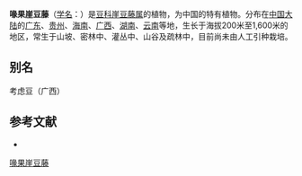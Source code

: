 {{Speciesbox
| name = 喙果崖豆藤
| status = 
| status_system = 
| image =
| genus = Millettia
| species = tsui
| authority = Metc.
}}

'''喙果崖豆藤'''（[[学名|学名]]：{{lang|la|''Millettia tsui''}}）是[[豆科|豆科]][[崖豆藤属|崖豆藤属]]的植物，为中国的特有植物。分布在[[中国大陆|中国大陆]]的[[广东|广东]]、[[贵州|贵州]]、[[海南|海南]]、[[广西|广西]]、[[湖南|湖南]]、[[云南|云南]]等地，生长于海拔200米至1,600米的地区，常生于山坡、密林中、灌丛中、山谷及疏林中，目前尚未由人工引种栽培。

== 别名 ==
考虑豆（广西）

== 参考文献 ==
<div class="references-small">
* {{cite web| url =http://www.bioinfo.cn/db05/KmzwSpecies.php?action=view&id=16354| title =喙果崖豆藤| work =《中国高等植物数据库全库》| publisher =中国科学院微生物研究所| author =昆明植物研究所| accessdate =2009-02-25| deadurl =yes| archiveurl =https://web.archive.org/web/20160305043844/http://www.bioinfo.cn/db05/KmzwSpecies.php?action=view&id=16354| archivedate =2016-03-05}}
</div>
{{Taxonbar|from=Q10923532}}

[[Category:崖豆藤属|喙果崖豆藤]]


{{植物小作品}}